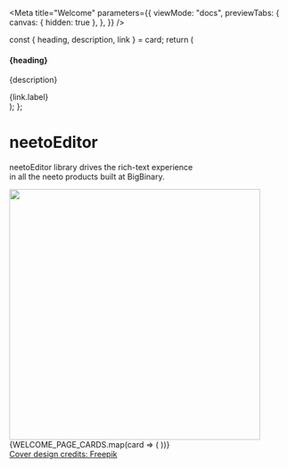 

<Meta
  title="Welcome"
  parameters={{
    viewMode: "docs",
    previewTabs: {
      canvas: { hidden: true },
    },
  }}
/>

  const { heading, description, link } = card;
  return (
    <div className="sbdocs-featured__item">
      <a href={link.url} className="sbdocs-featured__item-abs-link"></a>
      <h4>{heading}</h4>
      <p>{description}</p>
      <span className="sbdocs-featured__item-link">{link.label}</span>
    </div>
  );
};

<style>{`

  .sbdocs .sbdocs-hero-banner{
    display:flex;
    align-items:center;
    justify-content:space-between;
    gap: 20px;
    margin-bottom: 50px;
  }

  .sbdocs .sbdocs-hero-banner__title{
    display:flex;
    flex-wrap: wrap;
    align-items:baseline;
    line-height:1.1;
  }

  .sbdocs .sbdocs-hero-banner__title strong {
    font-size: 140%;
    font-weight: bold;
    user-select:none;
    color:#0048fd;
    margin-right:10px;
  }

  @media (min-width: 640px){
    .sbdocs .sbdocs-hero-banner__title strong{
      font-size: 200%;
    }
  }

  @media (max-width: 539px){
    .sbdocs-hero-banner__desc br{
      display:none;
    }
  }

  .sbdocs-featured{
    display:flex;
    flex-wrap: wrap;
    gap: 20px;
  }

  .sbdocs-featured__item{
    width: 100%;
    border-radius: 12px;
    padding: 30px;
    background:rgb(248, 248, 248);
    display:flex;
    flex-direction:column;
    position: relative;
    user-select:none;
    transition:all 0.3s;
  }

  .sbdocs-hero-banner__img-wrapper{
    display:none;
  }

  @media (min-width: 640px){
    .sbdocs-featured__item{
      width: calc(33.33% - 20px);
      min-width: 210px;
    }
    .sbdocs-hero-banner__img-wrapper{
      display: inline-block;
    }
  }

  .sbdocs-featured__item:hover{
    transform:scale(1.05);
  }

  .sbdocs-featured__item-abs-link{
    position:absolute;
    left:0;
    top:0;
    width:100%;
    height:100%;
    z-index:1;
  }

  .sbdocs-featured__item h4{
    font-size: 22px !important;
    position: relative;
  }

  .sbdocs-featured__item-link{
    margin-top:auto;
    display: inline-flex;
    color:#0048fd;
  }

  .sbdocs-cover-design-credit-block{
    display: none;
  }

  @media (min-width: 640px){
    .sbdocs-cover-design-credit-block{
      text-align: right;
      display:block;
      width:100%;
      padding-right:20px;
      padding-top:40px;
    }
  }

  .sbdocs-cover-design-credit-link{
    font-size: 11px !important;
    display: inline-block;
    opacity:0.5;
  }

`}</style>

<div className="sbdocs-hero-banner">
  <div>
    <h1 className="sbdocs-hero-banner__title">
      <strong>neetoEditor</strong>
    </h1>
    <p className="sbdocs-hero-banner__desc">
      neetoEditor library drives the rich-text experience <br /> in all the
      neeto products built at BigBinary.
    </p>
  </div>
  <div className="sbdocs-hero-banner__img-wrapper">
    <img src={Welcome} width="450px" />
  </div>
</div>
<div className="sbdocs-featured">
  {WELCOME_PAGE_CARDS.map(card => (
    <Card card={card} />
  ))}
</div>

<div className="sbdocs-cover-design-credit-block">
  <a
    href="https://www.freepik.com/vectors/work-with-us"
    className="sbdocs-cover-design-credit-link"
    target="_blank"
  >
    Cover design credits: Freepik
  </a>
</div>
